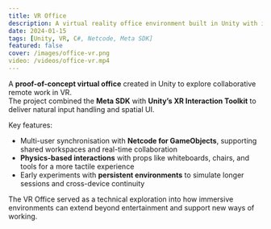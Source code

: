 ```yaml
---
title: VR Office
description: A virtual reality office environment built in Unity with interactive physics objects and immersive VR experience.
date: 2024-01-15
tags: [Unity, VR, C#, Netcode, Meta SDK]
featured: false
cover: /images/office-vr.png
video: /videos/office-vr.mp4
---
```


A **proof-of-concept virtual office** created in Unity to explore collaborative remote work in VR.  
The project combined the **Meta SDK** with **Unity’s XR Interaction Toolkit** to deliver natural input handling and spatial UI.

Key features:

- Multi-user synchronisation with **Netcode for GameObjects**, supporting shared workspaces and real-time collaboration
- **Physics-based interactions** with props like whiteboards, chairs, and tools for a more tactile experience
- Early experiments with **persistent environments** to simulate longer sessions and cross-device continuity

The VR Office served as a technical exploration into how immersive environments can extend beyond entertainment and support new ways of working.
